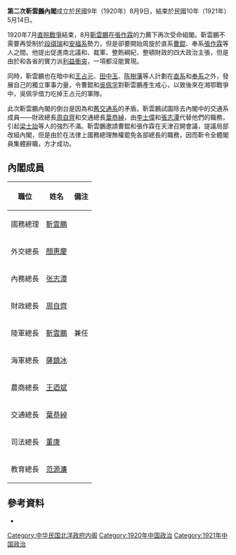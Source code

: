 '''第二次靳雲鵬內閣'''成立於民國9年（1920年）8月9日，結束於民國10年（1921年）5月14日。

1920年7月[[直皖戰爭|直皖戰爭]]結束，8月[[靳雲鵬|靳雲鵬]]在[[張作霖|張作霖]]的力薦下再次受命組閣。靳雲鵬不需要再受制於[[段祺瑞|段祺瑞]]和[[安福俱樂部|安福系]]勢力，但是卻要開始周旋於直系[[曹錕|曹錕]]、奉系[[張作霖|張作霖]]等人之間。他提出促進南北議和、裁軍、整飭綱紀、整頓財政的四大政治主張，但是由於和各省的實力派[[利益衝突|利益衝突]]，一項都沒能實現。

同時，靳雲鵬也在暗中和[[王占元|王占元]]、[[田中玉|田中玉]]、[[陈樹藩|陈樹藩]]等人計劃在[[直系軍閥|直系]]和[[奉系軍閥|奉系]]之外，發展自己的獨立軍事力量，令曹錕和[[吳佩孚|吳佩孚]]對靳雲鵬產生戒心，以致後來在湘鄂戰爭中，吳佩孚借力吃掉王占元的軍隊。

此次靳雲鵬內閣的倒台是因為和[[舊交通系|舊交通系]]的矛盾。靳雲鵬試圖除去內閣中的交通系成員——財政總長[[周自齊|周自齊]]和交通總長[[葉恭綽|葉恭綽]]，由[[李士偉_(1883年)|李士偉]]和[[張志潭|張志潭]]代替他們的職務，引起[[梁士詒|梁士詒]]等人的強烈不滿。靳雲鵬邀請曹錕和張作霖在天津召開會議，提議局部改組內閣，但是由於在法律上國務總理無權罷免各部總長的職務，因而靳令全體閣員集體辭職，方才成功。

==內閣成員==
{| class="wikitable" border="1" cellspacing="0" cellpadding="1"
|-
! style="white-space:nowrap" |職位!!姓名!!備注
|-
!國務總理
|[[靳雲鵬|靳雲鵬]]||
|-
!外交總長
|[[顏惠慶|顏惠慶]]||
|-
!內務總長
|[[张志潭|张志潭]]||
|-
!財政總長
|[[周自齊|周自齊]]||
|-
!陸軍總長
|[[靳雲鵬|靳雲鵬]]||兼任
|-
!海軍總長
|[[薩鎮冰|薩鎮冰]]||
|-
!農商總長
|[[王迺斌|王迺斌]]||
|-
!交通總長
|[[葉恭綽|葉恭綽]]||
|-
!司法總長
|[[董康|董康]]||
|-
!教育總長
|[[范源濂|范源濂]]||
|}

==參考資料==
*{{cite book |author=謝彬 |authorlink= |coauthors= |title=民國政黨史 |year=1924年 |publisher=上海學術研究會叢書部 |location= |isbn=978-7-101-05531-3 }}

{{北洋時期內閣|薩鎮冰臨時內閣|第二次靳雲鵬內閣|1920年8月9日—1921年5月14日|第三次靳雲鵬內閣}}

{{DEFAULTSORT:Jin Yunpeng}}
[[Category:中华民国北洋政府内阁|Category:中华民国北洋政府内阁]]
[[Category:1920年中国政治|Category:1920年中国政治]]
[[Category:1921年中国政治|Category:1921年中国政治]]